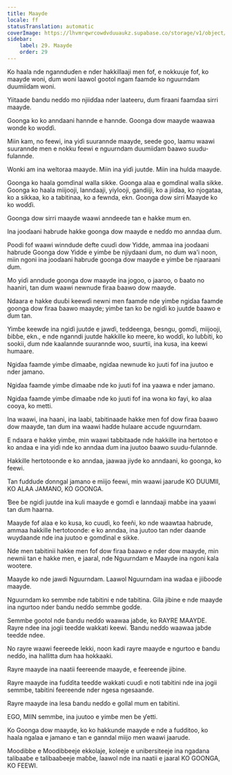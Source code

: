 ```yaml
---
title: Maayde
locale: ff
statusTranslation: automatic
coverImage: https://lhvmrqwrcowdvduuaukz.supabase.co/storage/v1/object/public/strapi-uploads/small_cover-educacion-fundamental.webp-2d51a7828a2b1309555be27f7e2a61a0.webp
sidebar:
    label: 29. Maayde
    order: 29
---
```

Ko haala nde ngannduɗen e nder hakkillaaji men fof, e nokkuuje fof, ko maayde woni, ɗum woni laawol gootol ngam faamde ko nguurndam duumiiɗam woni.

Yiitaade ɓandu neɗɗo mo njiiɗɗaa nder laateeru, ɗum firaani faamɗaa sirri maayde.

Goonga ko ko anndaani hannde e hannde. Goonga dow maayde waawaa wonde ko woɗɗi.

Miin kam, no feewi, ina yiɗi suurannde maayde, seede goo, laamu waawi suurannde men e nokku feewi e nguurndam duumiiɗam ɓaawo suudu-fulannde.

Wonki am ina weltoraa maayde. Miin ina yiɗi juutde. Miin ina hulda maayde.

Goonga ko haala gomɗinal walla sikke. Goonga alaa e gomɗinal walla sikke. Goonga ko haala miijooji, lanndaaji, yiylooji, gandiiji, ko a jiiɗaa, ko njogataa, ko a sikkaa, ko a tabitinaa, ko a fewnda, ekn. Goonga dow sirri Maayde ko ko woɗɗi.

Goonga dow sirri maayde waawi anndeede tan e hakke mum en.

Ina jooɗaani habrude hakke goonga dow maayde e neɗɗo mo anndaa ɗum.

Poodi fof waawi winndude defte cuuɗi dow Yidde, ammaa ina jooɗaani habrude Goonga dow Yidde e yimɓe ɓe njiydaani ɗum, no ɗum wa'i noon, miin ngoni ina jooɗaani habrude goonga dow maayde e yimɓe ɓe njaaraani ɗum.

Mo yiɗi anndude goonga dow maayde ina jogoo, o jaaroo, o ɓaato no haaniri, tan ɗum waawi newnude firaa ɓaawo dow maayde.

Ndaara e hakke duuɓi keewɗi newni men faamde nde yimɓe ngiɗaa faamde goonga dow firaa ɓaawo maayde; yimɓe tan ko ɓe ngiɗi ko juutde ɓaawo e ɗum tan.

Yimɓe keewɗe ina ngiɗi juutde e jawɗi, teddeenga, ɓesngu, gomɗi, miijooji, ɓiɓɓe, ekn., e nde nganndi juutde hakkille ko meere, ko woɗɗi, ko luɓɓiti, ko sookii, ɗum nde kaalannde suurannde woo, suurtii, ina kusa, ina keewi humaare.

Ngiɗaa faamde yimɓe ɗimaaɓe, ngiɗaa newnude ko juuti fof ina juutoo e nder jamano.

Ngiɗaa faamde yimɓe ɗimaaɓe nde ko juuti fof ina yaawa e nder jamano.

Ngiɗaa faamde yimɓe ɗimaaɓe nde ko juuti fof ina wona ko fayi, ko alaa cooya, ko metti.

Ina waawi, ina haani, ina laabi, tabitinaade hakke men fof dow firaa ɓaawo dow maayde, tan ɗum ina waawi haɗde hulaare accude nguurndam.

E ndaara e hakke yimɓe, min waawi tabbitaade nde hakkille ina hertotoo e ko andaa e ina yiɗi nde ko anndaa ɗum ina juutoo ɓaawo suudu-fulannde.

Hakkille hertotoonde e ko anndaa, jaawaa jiyde ko anndaani, ko goonga, ko feewi.

Tan fuddude ɗonngal jamano e miijo feewi, min waawi jaarude KO DUUMII, KO ALAA JAMANO, KO GOONGA.

Ɓee ɓe ngiɗi juutde ina kuli maayde e gomɗi e lanndaaji maɓɓe ina yaawi tan ɗum haarna.

Maayde fof alaa e ko kusa, ko cuuɗi, ko feeñi, ko nde waawtaa habrude, ammaa hakkille hertotoonde: e ko anndaa, ina juutoo tan nder daande wuydaande nde ina juutoo e gomɗinal e sikke.

Nde men tabitinii hakke men fof dow firaa ɓaawo e nder dow maayde, min newnii tan e hakke men, e jaaral, nde Nguurndam e Maayde ina ngoni kala wootere.

Maayde ko nde jawdi Nguurndam. Laawol Nguurndam ina waɗaa e jiiɓooɗe maayde.

Nguurndam ko semmbe nde tabitini e nde tabitina. Gila jibine e nde maayde ina ngurtoo nder ɓandu neɗɗo semmbe goɗɗe.

Semmbe gootol nde ɓandu neɗɗo waawaa jaɓde, ko RAYRE MAAYDE. Rayre ndee ina jogii teeɗde wakkati keewi. Ɓandu neɗɗo waawaa jaɓde teeɗde ndee.

No rayre waawi feereede lekki, noon kadi rayre maayde e ngurtoo e ɓandu neɗɗo, ina hallitta ɗum haa hokkaaki.

Rayre maayde ina naatii feereende maayde, e feereende jibine.

Rayre maayde ina fuɗɗita teeɗde wakkati cuuɗi e noti tabitini nde ina jogii semmbe, tabitini feereende nder ngesa ngesaande.

Rayre maayde ina lesa ɓandu neɗɗo e gollal mum en tabitini.

EGO, MIIN semmbe, ina juutoo e yimɓe men ɓe ƴetti.

Ko Goonga dow maayde, ko ko hakkunde maayde e nde a fudditoo, ko haala ngalaa e jamano e tan e ganndal miijo men waawi jaarude.

Moodibbe e Moodibbeeje ekkolaje, koleeje e unibersiteeje ina ngadana talibaaɓe e talibaaɓeeje maɓɓe, laawol nde ina naatii e jaaral KO GOONGA, KO FEEWI.

